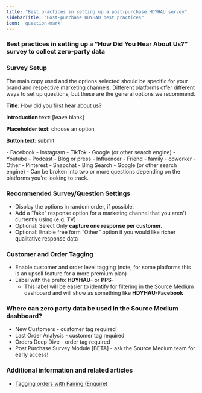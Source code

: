 ```yaml
---
title: "Best practices in setting up a post-purchase HDYHAU survey"
sidebarTitle: "Post-purchase HDYHAU best practices"
icon: 'question-mark'
---
```

### Best practices in setting up a “How Did You Hear About Us?” survey to collect zero-party data

### Survey Setup

The main copy used and the options selected should be specific for your brand and respective marketing channels. Different platforms offer different ways to set up questions, but these are the general options we recommend.

**Title**: How did you first hear about us?

**Introduction text**: [leave blank]

**Placeholder text**: choose an option

**Button text**: submit

<Accordion title="Standard response options:">
- Facebook
- Instagram
- TikTok
- Google (or other search engine)
- Youtube
- Podcast
- Blog or press
- Influencer
- Friend - family - coworker
- Other
</Accordion>

<Accordion title = "Other channels to consider [not necessary if small spend]:"> 
- Pinterest
- Snapchat
- Bing Search
- Google (or other search engine) 
    - Can be broken into two or more questions depending on the platforms you're looking to track.
</Accordion>

### Recommended Survey/Question Settings

- Display the options in random order, if possible.
- Add a “fake” response option for a marketing channel that you aren't currently using (e.g. TV)
- Optional: Select Only **capture one response per customer.**
- Optional: Enable free form “Other” option if you would like richer qualitative response data

### Customer and Order Tagging

- Enable customer and order level tagging (note, for some platforms this is an upsell feature for a more premium plan)
- Label with the prefix **HDYHAU-** or **PPS-**
    - This label will be easier to identify for filtering in the Source Medium dashboard and will show as something like **HDYHAU-Facebook**

### Where can zero party data be used in the Source Medium dashboard?

- New Customers - customer tag required
- Last Order Analysis - customer tag required
- Orders Deep Dive - order tag required
- Post Purchase Survey Module [BETA] - ask the Source Medium team for early access!

### Additional information and related articles

- [Tagging orders with Fairing (Enquire)](https://help.sourcemedium.com/articles/how-do-i-tag-orders-with-post-purchase-survey-results-from-enquire)